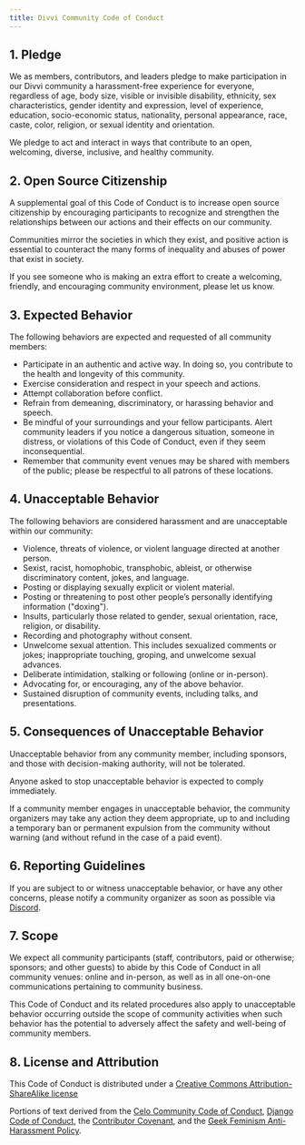 ```yaml
---
title: Divvi Community Code of Conduct
---
```

## 1. Pledge
We as members, contributors, and leaders pledge to make participation in our Divvi community a harassment-free experience for everyone, regardless of age, body size, visible or invisible disability, ethnicity, sex characteristics, gender identity and expression, level of experience, education, socio-economic status, nationality, personal appearance, race, caste, color, religion, or sexual identity and orientation.

We pledge to act and interact in ways that contribute to an open, welcoming, diverse, inclusive, and healthy community.

## 2. Open Source Citizenship
A supplemental goal of this Code of Conduct is to increase open source citizenship by encouraging participants to recognize and strengthen the relationships between our actions and their effects on our community.

Communities mirror the societies in which they exist, and positive action is essential to counteract the many forms of inequality and abuses of power that exist in society.

If you see someone who is making an extra effort to create a welcoming, friendly, and encouraging community environment, please let us know.

## 3. Expected Behavior
The following behaviors are expected and requested of all community members:

- Participate in an authentic and active way. In doing so, you contribute to the health and longevity of this community.
- Exercise consideration and respect in your speech and actions.
- Attempt collaboration before conflict.
- Refrain from demeaning, discriminatory, or harassing behavior and speech.
- Be mindful of your surroundings and your fellow participants. Alert community leaders if you notice a dangerous situation, someone in distress, or violations of this Code of Conduct, even if they seem inconsequential.
- Remember that community event venues may be shared with members of the public; please be respectful to all patrons of these locations.

## 4. Unacceptable Behavior
The following behaviors are considered harassment and are unacceptable within our community:

- Violence, threats of violence, or violent language directed at another person.
- Sexist, racist, homophobic, transphobic, ableist, or otherwise discriminatory content, jokes, and language.
- Posting or displaying sexually explicit or violent material.
- Posting or threatening to post other people’s personally identifying information ("doxing").
- Insults, particularly those related to gender, sexual orientation, race, religion, or disability.
- Recording and photography without consent.
- Unwelcome sexual attention. This includes sexualized comments or jokes; inappropriate touching, groping, and unwelcome sexual advances.
- Deliberate intimidation, stalking or following (online or in-person).
- Advocating for, or encouraging, any of the above behavior.
- Sustained disruption of community events, including talks, and presentations.

## 5. Consequences of Unacceptable Behavior
Unacceptable behavior from any community member, including sponsors, and those with decision-making authority, will not be tolerated.

Anyone asked to stop unacceptable behavior is expected to comply immediately.

If a community member engages in unacceptable behavior, the community organizers may take any action they deem appropriate, up to and including a temporary ban or permanent expulsion from the community without warning (and without refund in the case of a paid event).

## 6. Reporting Guidelines
If you are subject to or witness unacceptable behavior, or have any other concerns, please notify a community organizer as soon as possible via [Discord](https://discord.gg/EaxZDhMuDn).

## 7. Scope
We expect all community participants (staff, contributors, paid or otherwise; sponsors; and other guests) to abide by this Code of Conduct in all community venues: online and in-person, as well as in all one-on-one communications pertaining to community business.

This Code of Conduct and its related procedures also apply to unacceptable behavior occurring outside the scope of community activities when such behavior has the potential to adversely affect the safety and well-being of community members.


## 8. License and Attribution
This Code of Conduct is distributed under a [Creative Commons Attribution-ShareAlike license](https://web.archive.org/web/20200330154000/http://creativecommons.org/licenses/by-sa/3.0/)

Portions of text derived from the [Celo Community Code of Conduct](https://github.com/celo-org/website/blob/master/src/content/code-of-conduct.md), [Django Code of Conduct](https://www.djangoproject.com/conduct/), the [Contributor Covenant](https://www.contributor-covenant.org/version/2/1/code_of_conduct/), and the [Geek Feminism Anti-Harassment Policy](https://web.archive.org/web/20200330154000/http://geekfeminism.wikia.com/wiki/Conference_anti-harassment/Policy).
